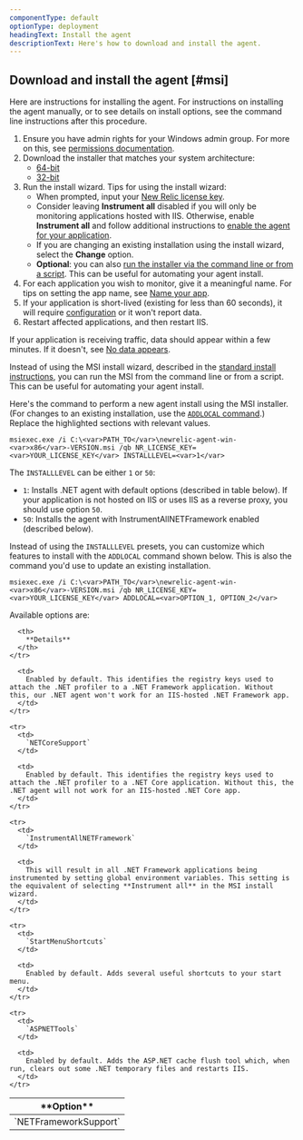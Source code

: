 ```yaml
---
componentType: default
optionType: deployment
headingText: Install the agent
descriptionText: Here's how to download and install the agent. 
---
```


## Download and install the agent [#msi]

Here are instructions for installing the agent. For instructions on installing the agent manually, or to see details on install options, see the command line instructions after this procedure.

1. Ensure you have admin rights for your Windows admin group. For more on this, see [permissions documentation](/docs/agents/net-agent/getting-started/compatibility-requirements-net-framework-agent#user-rights).
2. Download the installer that matches your system architecture:
   * [64-bit](https://download.newrelic.com/dot_net_agent/latest_release/NewRelicDotNetAgent_x64.msi)
   * [32-bit](https://download.newrelic.com/dot_net_agent/latest_release/NewRelicDotNetAgent_x86.msi)
3. Run the install wizard. Tips for using the install wizard:
   * When prompted, input your [New Relic license key](/docs/apis/intro-apis/new-relic-api-keys/#ingest-license-key).
   * Consider leaving **Instrument all** disabled if you will only be monitoring applications hosted with IIS. Otherwise, enable **Instrument all** and follow additional instructions to [enable the agent for your application](#enabling-the-agent).
   * If you are changing an existing installation using the install wizard, select the **Change** option.
   * **Optional**: you can also [run the installer via the command line or from a script](#msi-command-line). This can be useful for automating your agent install.
4. For each application you wish to monitor, give it a meaningful name. For tips on setting the app name, see [Name your app](/docs/agents/net-agent/installation-and-configuration/naming-your-net-application).
5. If your application is short-lived (existing for less than 60 seconds), it will require [configuration](/docs/agents/net-agent/troubleshooting/monitor-short-lived-net-processes) or it won't report data.
6. Restart affected applications, and then restart IIS.

If your application is receiving traffic, data should appear within a few minutes. If it doesn't, see [No data appears](/docs/agents/net-agent/troubleshooting/no-data-appears-net).

<CollapserGroup>
  <Collapser
    id="manual"
    title="Optional: install via command line or script"
  >

Instead of using the MSI install wizard, described in the [standard install instructions](#msi), you can run the MSI from the command line or from a script. This can be useful for automating your agent install.

Here's the command to perform a new agent install using the MSI installer. (For changes to an existing installation, use the [`ADDLOCAL` command](#addlocal).) Replace the highlighted sections with relevant values.

```
msiexec.exe /i C:\<var>PATH_TO</var>\newrelic-agent-win-<var>x86</var>-VERSION.msi /qb NR_LICENSE_KEY=<var>YOUR_LICENSE_KEY</var> INSTALLLEVEL=<var>1</var>
```

The `INSTALLLEVEL` can be either `1` or `50`:

* `1`: Installs .NET agent with default options (described in table below). If your application is not hosted on IIS or uses IIS as a reverse proxy, you should use option `50`.
* `50`: Installs the agent with InstrumentAllNETFramework enabled (described below).

Instead of using the `INSTALLLEVEL` presets, you can customize which features to install with the `ADDLOCAL` command shown below. This is also the command you'd use to update an existing installation.

```
msiexec.exe /i C:\<var>PATH_TO</var>\newrelic-agent-win-<var>x86</var>-VERSION.msi /qb NR_LICENSE_KEY=<var>YOUR_LICENSE_KEY</var> ADDLOCAL=<var>OPTION_1, OPTION_2</var>
```

Available options are:

<table id="msi-command-line-options">
  <thead>
    <tr>
      <th width={300}>
        **Option**
      </th>

      <th>
        **Details**
      </th>
    </tr>
  </thead>

  <tbody>
    <tr>
      <td>
        `NETFrameworkSupport`
      </td>

      <td>
        Enabled by default. This identifies the registry keys used to attach the .NET profiler to a .NET Framework application. Without this, our .NET agent won't work for an IIS-hosted .NET Framework app.
      </td>
    </tr>

    <tr>
      <td>
        `NETCoreSupport`
      </td>

      <td>
        Enabled by default. This identifies the registry keys used to attach the .NET profiler to a .NET Core application. Without this, the .NET agent will not work for an IIS-hosted .NET Core app.
      </td>
    </tr>

    <tr>
      <td>
        `InstrumentAllNETFramework`
      </td>

      <td>
        This will result in all .NET Framework applications being instrumented by setting global environment variables. This setting is the equivalent of selecting **Instrument all** in the MSI install wizard.
      </td>
    </tr>

    <tr>
      <td>
        `StartMenuShortcuts`
      </td>

      <td>
        Enabled by default. Adds several useful shortcuts to your start menu.
      </td>
    </tr>

    <tr>
      <td>
        `ASPNETTools`
      </td>

      <td>
        Enabled by default. Adds the ASP.NET cache flush tool which, when run, clears out some .NET temporary files and restarts IIS.
      </td>
    </tr>
  </tbody>
</table>
</Collapser>
</CollapserGroup>